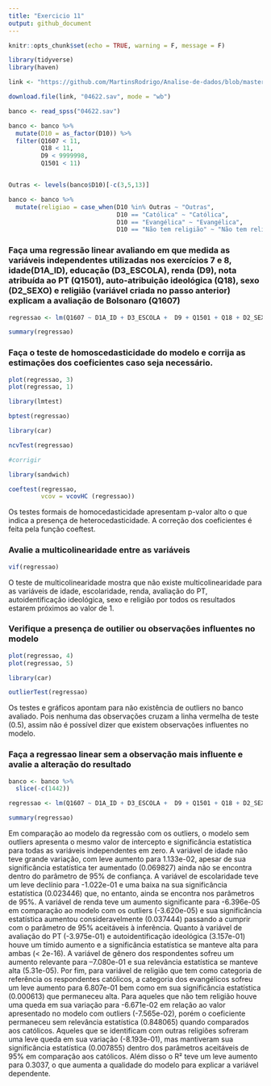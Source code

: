 ---
title: "Exercicio 11"
output: github_document
---

```{r setup, include=FALSE}
knitr::opts_chunk$set(echo = TRUE, warning = F, message = F)
```


```{r}
library(tidyverse)
library(haven)

link <- "https://github.com/MartinsRodrigo/Analise-de-dados/blob/master/04622.sav?raw=true"

download.file(link, "04622.sav", mode = "wb")

banco <- read_spss("04622.sav") 

banco <- banco %>%
  mutate(D10 = as_factor(D10)) %>%
  filter(Q1607 < 11, 
         Q18 < 11,
         D9 < 9999998,
         Q1501 < 11)


Outras <- levels(banco$D10)[-c(3,5,13)]

banco <- banco %>%
  mutate(religiao = case_when(D10 %in% Outras ~ "Outras",
                              D10 == "Católica" ~ "Católica",
                              D10 == "Evangélica" ~ "Evangélica",
                              D10 == "Não tem religião" ~ "Não tem religião"))
```

### Faça uma regressão linear avaliando em que medida as variáveis independentes utilizadas nos exercícios 7 e 8, idade(D1A_ID), educação (D3_ESCOLA), renda (D9), nota atribuída ao PT (Q1501), auto-atribuição ideológica (Q18), sexo (D2_SEXO) e religião (variável criada no passo anterior) explicam a avaliação de Bolsonaro (Q1607)

```{r}
regressao <- lm(Q1607 ~ D1A_ID + D3_ESCOLA +  D9 + Q1501 + Q18 + D2_SEXO + religiao, data = banco)

summary(regressao)
```

### Faça o teste de homoscedasticidade do modelo e corrija as estimações dos coeficientes caso seja necessário.

```{r}

plot(regressao, 3)
plot(regressao, 1)

library(lmtest)

bptest(regressao)

library(car)

ncvTest(regressao) 

#corrigir

library(sandwich)

coeftest(regressao,
         vcov = vcovHC (regressao))

```

Os testes formais de homocedasticidade apresentam p-valor alto o que indica a presença de heterocedasticidade. A correção dos coeficientes é feita pela função coeftest.

### Avalie a multicolinearidade entre as variáveis

```{r}
vif(regressao)
```

O teste de multicolinearidade mostra que não existe multicolinearidade para as variáveis de idade, escolaridade, renda, avaliação do PT, autoidentificação ideológica, sexo e religião por todos os resultados estarem próximos ao valor de 1. 

### Verifique a presença de outilier ou observações influentes no modelo

```{r}
plot(regressao, 4)
plot(regressao, 5)

library(car)

outlierTest(regressao)

```

Os testes e gráficos apontam para não existência de outliers no banco avaliado. Pois nenhuma das observações cruzam a linha vermelha de teste (0.5), assim não é possível dizer que existem observações influentes no modelo.

### Faça a regressao linear sem a observação mais influente e avalie a alteração do resultado

```{r}
banco <- banco %>%
  slice(-c(1442))

regressao <- lm(Q1607 ~ D1A_ID + D3_ESCOLA +  D9 + Q1501 + Q18 + D2_SEXO + religiao, data = banco)

summary(regressao)
```

Em comparação ao modelo da regressão com os outliers, o modelo sem outliers apresenta o mesmo valor de intercepto e significância estatística para todas as variáveis independentes em zero. A variável de idade não teve grande variação, com leve aumento para 1.133e-02, apesar de sua significância estatística ter aumentado (0.069827) ainda não se encontra dentro do parâmetro de 95% de confiança. A variável de escolaridade teve um leve declínio para -1.022e-01 e uma baixa na sua significância estatística (0.023446) que, no entanto, ainda se encontra nos parâmetros de 95%. A variável de renda teve um aumento significante para -6.396e-05 em comparação ao modelo com os outliers (-3.620e-05) e sua significância estatística aumentou consideravelmente (0.037444) passando a cumprir com o parâmetro de 95% aceitáveis à inferência. Quanto à variável de avaliação do PT (-3.975e-01) e autoidentificação ideológica (3.157e-01) houve um tímido aumento e a significância estatística se manteve alta para ambas (< 2e-16). A variável de gênero dos respondentes sofreu um aumento relevante para --7.080e-01 e sua relevância estatística se manteve alta (5.31e-05). Por fim, para variável de religião que tem como categoria de referência os respondentes católicos, a categoria dos evangélicos sofreu um leve aumento para 6.807e-01 bem como em sua significância estatística (0.000613) que permaneceu alta. Para aqueles que não tem religião houve uma queda em sua variação para -6.671e-02 em relação ao valor apresentado no modelo com outliers (-7.565e-02), porém o coeficiente permaneceu sem relevância estatística (0.848065) quando comparados aos católicos. Aqueles que se identificam com outras religiões sofreram uma leve queda em sua variação (-8.193e-01), mas mantiveram sua significância estatística (0.007855) dentro dos parâmetros aceitáveis de 95% em comparação aos católicos. Além disso o R² teve um leve aumento para 0.3037, o que aumenta a qualidade do modelo para explicar a variável dependente. 